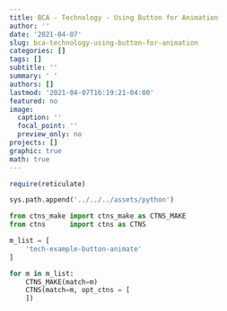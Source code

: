 ```yaml
---
title: BCA - Technology - Using Button for Animation
author: ''
date: '2021-04-07'
slug: bca-technology-using-button-for-animation
categories: []
tags: []
subtitle: ''
summary: ' '
authors: []
lastmod: '2021-04-07T16:19:21-04:00'
featured: no
image:
  caption: ''
  focal_point: ''
  preview_only: no
projects: []
graphic: true
math: true
---
```

```r
require(reticulate)
```

```python
sys.path.append('../../../assets/python')

from ctns_make import ctns_make as CTNS_MAKE
from ctns      import ctns as CTNS
```

```python
m_list = [
    'tech-example-button-animate'
]

for m in m_list:
    CTNS_MAKE(match=m)
    CTNS(match=m, opt_ctns = [ 
    ])
```
